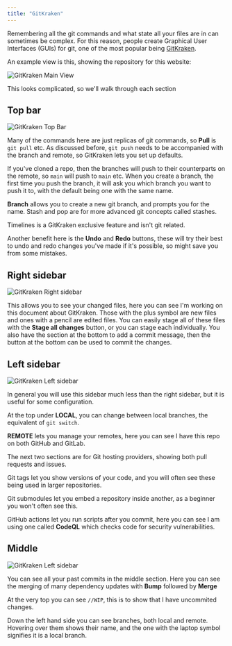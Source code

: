 ```yaml
---
title: "GitKraken"
---
```


Remembering all the git commands and what state all your files are in can
sometimes be complex. For this reason, people create Graphical User Interfaces
(GUIs) for git, one of the most popular being
[GitKraken](https://www.gitkraken.com/invite/uPfG7AbY).

An example view is this, showing the repository for this website:

![GitKraken Main View](/img/learn_contribute/git/gitkraken/GitKraken_Main.webp)

This looks complicated, so we'll walk through each section

## Top bar

![GitKraken Top Bar](/img/learn_contribute/git/gitkraken/top.png)

Many of the commands here are just replicas of git commands, so **Pull** is
`git pull` etc. As discussed before, `git push` needs to be accompanied with the
branch and remote, so GitKraken lets you set up defaults.

If you've cloned a repo, then the branches will push to their counterparts on
the remote, so `main` will push to `main` etc. When you create a branch, the
first time you push the branch, it will ask you which branch you want to push it
to, with the default being one with the same name.

**Branch** allows you to create a new git branch, and prompts you for the name.
Stash and pop are for more advanced git concepts called stashes.

Timelines is a GitKraken exclusive feature and isn't git related.

Another benefit here is the **Undo** and **Redo** buttons, these will try their
best to undo and redo changes you've made if it's possible, so might save you
from some mistakes.

## Right sidebar

![GitKraken Right sidebar](/img/learn_contribute/git/gitkraken/right_bar.png)

This allows you to see your changed files, here you can see I'm working on this
document about GitKraken. Those with the plus symbol are new files and ones with
a pencil are edited files. You can easily stage all of these files with the
**Stage all changes** button, or you can stage each individually. You also have
the section at the bottom to add a commit message, then the button at the bottom
can be used to commit the changes.

## Left sidebar

![GitKraken Left sidebar](/img/learn_contribute/git/gitkraken/left_bar.png)

In general you will use this sidebar much less than the right sidebar, but it is
useful for some configuration.

At the top under **LOCAL**, you can change between local branches, the
equivalent of `git switch`.

**REMOTE** lets you manage your remotes, here you can see I have this repo on
both GitHub and GitLab.

The next two sections are for Git hosting providers, showing both pull requests
and issues.

Git tags let you show versions of your code, and you will often see these being
used in larger repositories.

Git submodules let you embed a repository inside another, as a beginner you
won't often see this.

GitHub actions let you run scripts after you commit, here you can see I am using
one called **CodeQL** which checks code for security vulnerabilities.

## Middle

![GitKraken Left sidebar](/img/learn_contribute/git/gitkraken/middle.png)

You can see all your past commits in the middle section. Here you can see the
merging of many dependency updates with **Bump** followed by **Merge**

At the very top you can see `//WIP`, this is to show that I have uncommited
changes.

Down the left hand side you can see branches, both local and remote. Hovering
over them shows their name, and the one with the laptop symbol signifies it is a
local branch.

